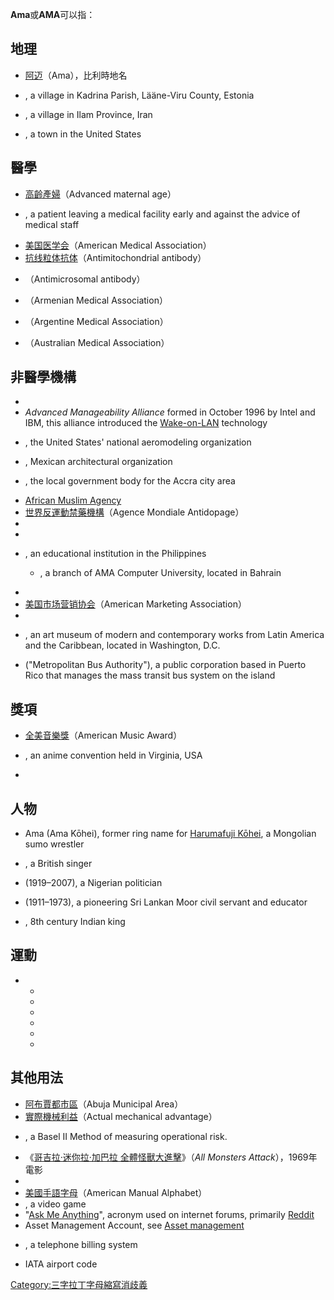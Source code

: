 {{wiktionary|ama|Ama|AMA}}
'''Ama'''或'''AMA'''可以指：
{{TOC right}}

==地理==
*[[阿迈|阿迈]]（Ama），比利時地名
*{{tsl|en|Ama, Estonia||Ama, Estonia}}, a village in Kadrina Parish, Lääne-Viru County, Estonia
*{{tsl|en|Ama, Iran||Ama, Iran}}, a village in Ilam Province, Iran
*{{tsl|en|Ama, Louisiana||Ama, Louisiana}}, a town in the United States

==醫學==
* [[高齡產婦|高齡產婦]]（Advanced maternal age）
* {{tsl|en|Against medical advice||Against medical advice}}, a patient leaving a medical facility early and against the advice of medical staff
* [[美国医学会|美国医学会]]（American Medical Association）
* [[抗线粒体抗体|抗线粒体抗体]]（Antimitochondrial antibody）
* {{tsl|en|Antimicrosomal antibody|抗微粒體抗體}}（Antimicrosomal antibody）
* {{tsl|en|Armenian Medical Association|亞美尼亞醫學會}}（Armenian Medical Association）
* {{tsl|en|Argentine Medical Association|阿根廷醫學會}}（Argentine Medical Association）
* {{tsl|en|Australian Medical Association|澳洲醫學會}}（Australian Medical Association）

==非醫學機構==
* {{tsl|en|Americana Music Association||Americana Music Association}}
*''Advanced Manageability Alliance'' formed in October 1996 by Intel and IBM, this alliance introduced the [[網路喚醒|Wake-on-LAN]] technology
* {{tsl|en|Academy of Model Aeronautics||Academy of Model Aeronautics}}, the United States' national aeromodeling organization
* {{tsl|en|Academia Mexicana de Arquitectura||Academia Mexicana de Arquitectura}}, Mexican architectural organization
*{{tsl|en|Accra Metropolitan Assembly||Accra Metropolitan Assembly}}, the local government body for the Accra city area
* [[African_Muslim_Agency|African Muslim Agency]]
* [[世界反運動禁藥機構|世界反運動禁藥機構]]（Agence Mondiale Antidopage）
* {{tsl|en|Alberta Motor Association||Alberta Motor Association}}
* {{tsl|en|Alberta Municipal Affairs||Alberta Municipal Affairs}}
* {{tsl|en|AMA Computer University||AMA Computer University}}, an educational institution in the Philippines
** {{tsl|en|AMA International University||AMA International University}}, a branch of AMA Computer University, located in Bahrain
* {{tsl|en|American Management Association||American Management Association}}
* [[美国市场营销协会|美国市场营销协会]]（American Marketing Association）
* {{tsl|en|American Missionary Association||American Missionary Association}}
* {{tsl|en|Art Museum of the Americas||Art Museum of the Americas}}, an art museum of modern and contemporary works from Latin America and the Caribbean, located in Washington, D.C.
* {{tsl|en|Autoridad Metropolitana de Autobuses||Autoridad Metropolitana de Autobuses}} ("Metropolitan Bus Authority"), a public corporation based in Puerto Rico that manages the mass transit bus system on the island

==獎項==
* [[全美音樂獎|全美音樂獎]]（American Music Award）
* {{tsl|en|Anime Mid-Atlantic||Anime Mid-Atlantic}}, an anime convention held in Virginia, USA
* {{tsl|en|UK Asian Music Awards||UK Asian Music Awards}}

==人物==

* Ama (Ama Kōhei), former ring name for [[日马富士公平|Harumafuji Kōhei]], a Mongolian sumo wrestler
* {{tsl|en|Shola Ama||Shola Ama}}, a British singer
* {{tsl|en|Augustus Akinloye||Augustus Akinloye}} (1919–2007), a Nigerian politician
* {{tsl|en|A. M. A. Azeez||A. M. A. Azeez}} (1911–1973), a pioneering Sri Lankan Moor civil servant and educator
* {{tsl|en|Āma||Āma}}, 8th century Indian king

==運動==
* {{tsl|en|American Motorcyclist Association||American Motorcyclist Association}}
**{{tsl|en|AMA Superbike Championship||AMA Superbike Championship}}
**{{tsl|en|AMA Supersport Championship||AMA Supersport Championship}}
**{{tsl|en|AMA Formula Xtreme||AMA Formula Xtreme}}
**{{tsl|en|AMA Supercross Championship||AMA Supercross Championship}}
**{{tsl|en|AMA Motocross Championship||AMA Motocross Championship}}
**{{tsl|en|AMA Grand National Championship||AMA Grand National Championship}}

==其他用法==
* [[阿布贾|阿布賈都市區]]（Abuja Municipal Area）
* [[實際機械利益|實際機械利益]]（Actual mechanical advantage）
* {{tsl|en|Advanced measurement approach||Advanced measurement approach}}, a Basel II Method of measuring operational risk.
* 《[[哥吉拉·迷你拉·加巴拉_全體怪獸大進擊|哥吉拉·迷你拉·加巴拉 全體怪獸大進擊]]》（''All Monsters Attack''），1969年電影
* {{tsl|en|Alte Mozart-Ausgabe||Alte Mozart-Ausgabe}}
* [[美國手語字母|美國手語字母]]（American Manual Alphabet）
* ''{{tsl|en|Army Men Advance||Army Men Advance}}'', a video game
* "[[Reddit|Ask Me Anything]]", acronym used on internet forums, primarily [[Reddit|Reddit]]
* Asset Management Account, see [[资产管理|Asset management]]
* {{tsl|en|Automatic Message Accounting||Automatic Message Accounting}}, a telephone billing system
* {{tsl|en|Rick Husband Amarillo International Airport||Rick Husband Amarillo International Airport}} IATA airport code

{{disambiguation}}

[[Category:三字拉丁字母縮寫消歧義|Category:三字拉丁字母縮寫消歧義]]